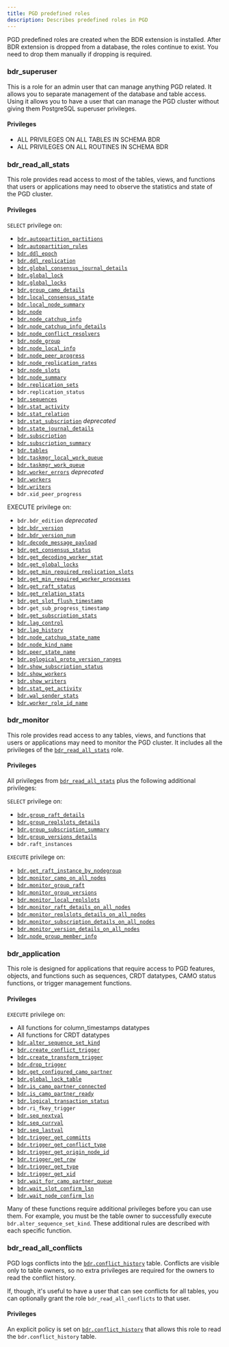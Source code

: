 ```yaml
---
title: PGD predefined roles
description: Describes predefined roles in PGD
---
```


PGD predefined roles are created when the BDR extension is installed. After BDR
extension is dropped from a database, the roles continue to exist. You need to
drop them manually if dropping is required. 

### bdr_superuser
 
This is a role for an admin user that can manage anything PGD related. It allows you to separate management of the database and table access. Using it allows you to have a user that can manage the PGD cluster without giving them PostgreSQL superuser privileges.

#### Privileges

-   ALL PRIVILEGES ON ALL TABLES IN SCHEMA BDR
-   ALL PRIVILEGES ON ALL ROUTINES IN SCHEMA BDR


### bdr_read_all_stats

This role provides read access to most of the tables, views, and functions that users or applications may need to observe the statistics and state of the PGD cluster. 

#### Privileges

`SELECT` privilege on:

-   [`bdr.autopartition_partitions`](/pgd/5.8/reference/catalogs-internal#bdrautopartition_partitions)
-   [`bdr.autopartition_rules`](/pgd/5.8/reference/catalogs-internal#bdrautopartition_rules)
-   [`bdr.ddl_epoch`](/pgd/5.8/reference/catalogs-internal#bdrddl_epoch)
-   [`bdr.ddl_replication`](/pgd/5.8/reference/pgd-settings#bdrddl_replication)
-   [`bdr.global_consensus_journal_details`](/pgd/5.8/reference/catalogs-visible#bdrglobal_consensus_journal_details)
-   [`bdr.global_lock`](/pgd/5.8/reference/catalogs-visible#bdrglobal_lock)
-   [`bdr.global_locks`](/pgd/5.8/reference/catalogs-visible#bdrglobal_locks)
-   [`bdr.group_camo_details`](/pgd/5.8/reference/catalogs-visible#bdrgroup_camo_details)
-   [`bdr.local_consensus_state`](/pgd/5.8/reference/catalogs-visible#bdrlocal_consensus_state)
-   [`bdr.local_node_summary`](/pgd/5.8/reference/catalogs-visible#bdrlocal_node_summary)
-   [`bdr.node`](/pgd/5.8/reference/catalogs-visible#bdrnode)
-   [`bdr.node_catchup_info`](/pgd/5.8/reference/catalogs-visible#bdrnode_catchup_info)
-   [`bdr.node_catchup_info_details`](/pgd/5.8/reference/catalogs-visible#bdrnode_catchup_info_details)
-   [`bdr.node_conflict_resolvers`](/pgd/5.8/reference/catalogs-visible#bdrnode_conflict_resolvers)
-   [`bdr.node_group`](/pgd/5.8/reference/catalogs-visible#bdrnode_group)
-   [`bdr.node_local_info`](/pgd/5.8/reference/catalogs-visible#bdrnode_local_info)
-   [`bdr.node_peer_progress`](/pgd/5.8/reference/catalogs-visible#bdrnode_peer_progress)
-   [`bdr.node_replication_rates`](/pgd/5.8/reference/catalogs-visible#bdrnode_replication_rates)
-   [`bdr.node_slots`](/pgd/5.8/reference/catalogs-visible#bdrnode_slots)
-   [`bdr.node_summary`](/pgd/5.8/reference/catalogs-visible#bdrnode_summary)
-   [`bdr.replication_sets`](/pgd/5.8/reference/catalogs-visible#bdrreplication_sets)
-   `bdr.replication_status`
-   [`bdr.sequences`](/pgd/5.8/reference/catalogs-visible#bdrsequences)
-   [`bdr.stat_activity`](/pgd/5.8/reference/catalogs-visible#bdrstat_activity)
-   [`bdr.stat_relation`](/pgd/5.8/reference/catalogs-visible#bdrstat_relation)
-   [`bdr.stat_subscription`](/pgd/5.8/reference/catalogs-visible#bdrstat_subscription) _deprecated_
-   [`bdr.state_journal_details`](/pgd/5.8/reference/catalogs-visible#)
-   [`bdr.subscription`](/pgd/5.8/reference/catalogs-visible#bdrsubscription)
-   [`bdr.subscription_summary`](/pgd/5.8/reference/catalogs-visible#bdrsubscription_summary)
-   [`bdr.tables`](/pgd/5.8/reference/catalogs-visible#bdrtables)
-   [`bdr.taskmgr_local_work_queue`](/pgd/5.8/reference/catalogs-visible#bdrtaskmgr_local_work_queue)
-   [`bdr.taskmgr_work_queue`](/pgd/5.8/reference/catalogs-visible#bdrtaskmgr_work_queue)
-   [`bdr.worker_errors`](/pgd/5.8/reference/catalogs-visible#) _deprecated_
-   [`bdr.workers`](/pgd/5.8/reference/catalogs-visible#bdrworkers)
-   [`bdr.writers`](/pgd/5.8/reference/catalogs-visible#bdrwriters)
-    `bdr.xid_peer_progress`

EXECUTE privilege on:

-    `bdr.bdr_edition` _deprecated_
-   [`bdr.bdr_version`](/pgd/5.8/reference/functions#bdrbdr_version)
-   [`bdr.bdr_version_num`](/pgd/5.8/reference/functions#bdrbdr_version_num)
-   [`bdr.decode_message_payload`](/pgd/5.8/reference/functions-internal#bdrdecode_message_payload)
-   [`bdr.get_consensus_status`](/pgd/5.8/reference/functions#bdrget_consensus_status)
-   [`bdr.get_decoding_worker_stat`](/pgd/5.8/reference/functions#bdrget_decoding_worker_stat)
-   [`bdr.get_global_locks`](/pgd/5.8/reference/functions-internal#bdrget_global_locks)
-    [`bdr.get_min_required_replication_slots`](/pgd/5.8/reference/functions-internal#bdrget_min_required_replication_slots)
-    [`bdr.get_min_required_worker_processes`](/pgd/5.8/reference/functions-internal#bdrget_min_required_worker_processes)
-   [`bdr.get_raft_status`](/pgd/5.8/reference/functions#bdrget_raft_status)
-   [`bdr.get_relation_stats`](/pgd/5.8/reference/functions#bdrget_relation_stats)
-   [`bdr.get_slot_flush_timestamp`](/pgd/5.8/reference/functions-internal#bdrget_slot_flush_timestamp)
-    `bdr.get_sub_progress_timestamp`
-   [`bdr.get_subscription_stats`](/pgd/5.8/reference/functions#bdrget_subscription_stats)
-   [`bdr.lag_control`](/pgd/5.8/reference/functions#bdrlag_control)
-    [`bdr.lag_history`](/pgd/5.8/reference/functions-internal#bdrlag_history)
-   [`bdr.node_catchup_state_name`](/pgd/5.8/reference/functions-internal#bdrnode_catchup_state_name)
-   [`bdr.node_kind_name`](/pgd/5.8/reference/functions-internal#bdrnode_kind_name)
-   [`bdr.peer_state_name`](/pgd/5.8/reference/functions-internal#bdrpeer_state_name)
-    [`bdr.pglogical_proto_version_ranges`](/pgd/5.8/reference/functions-internal#bdrpglogical_proto_version_ranges)
-   [`bdr.show_subscription_status`](/pgd/5.8/reference/functions-internal#bdrshow_subscription_status)
-   [`bdr.show_workers`](/pgd/5.8/reference/functions-internal#bdrshow_workers)
-   [`bdr.show_writers`](/pgd/5.8/reference/functions-internal#bdrshow_writers)
-    [`bdr.stat_get_activity`](/pgd/5.8/reference/functions-internal#bdrstat_get_activity)
-   [`bdr.wal_sender_stats`](/pgd/5.8/reference/functions#bdrwal_sender_stats)
-    [`bdr.worker_role_id_name`](/pgd/5.8/reference/functions-internal#bdrworker_role_id_name)

### bdr_monitor

This role provides read access to any tables, views, and functions that users or applications may need to monitor the PGD cluster. It includes all the privileges of the [`bdr_read_all_stats`](#bdr_read_all_stats) role.

#### Privileges

All privileges from [`bdr_read_all_stats`](#bdr_read_all_stats) plus the following additional privileges:

`SELECT` privilege on:

-   [`bdr.group_raft_details`](/pgd/5.8/reference/catalogs-visible#bdrgroup_raft_details)
-   [`bdr.group_replslots_details`](/pgd/5.8/reference/catalogs-visible#bdrgroup_replslots_details)
-   [`bdr.group_subscription_summary`](/pgd/5.8/reference/catalogs-visible#bdrgroup_subscription_summary)
-   [`bdr.group_versions_details`](/pgd/5.8/reference/catalogs-visible#bdrgroup_versions_details)
-    `bdr.raft_instances`

`EXECUTE` privilege on:

-    [`bdr.get_raft_instance_by_nodegroup`](/pgd/5.8/reference/functions-internal#bdrget_raft_instance_by_nodegroup)
-    [`bdr.monitor_camo_on_all_nodes`](/pgd/5.8/reference/functions-internal#bdrmonitor_camo_on_all_nodes)
-   [`bdr.monitor_group_raft`](/pgd/5.8/reference/functions#bdrmonitor_group_raft)
-   [`bdr.monitor_group_versions`](/pgd/5.8/reference/functions#bdrmonitor_group_versions)
-   [`bdr.monitor_local_replslots`](/pgd/5.8/reference/functions#bdrmonitor_local_replslots)
-    [`bdr.monitor_raft_details_on_all_nodes`](/pgd/5.8/reference/functions-internal#bdrmonitor_raft_details_on_all_nodes)
-    [`bdr.monitor_replslots_details_on_all_nodes`](/pgd/5.8/reference/functions-internal#bdrmonitor_replslots_details_on_all_nodes)
-    [`bdr.monitor_subscription_details_on_all_nodes`](/pgd/5.8/reference/functions-internal#bdrmonitor_subscription_details_on_all_nodes)
-    [`bdr.monitor_version_details_on_all_nodes`](/pgd/5.8/reference/functions-internal#bdrmonitor_version_details_on_all_nodes)
-    [`bdr.node_group_member_info`](/pgd/5.8/reference/functions-internal#bdrnode_group_member_info)

### bdr_application

This role is designed for applications that require access to PGD features, objects, and functions such as sequences, CRDT datatypes, CAMO status functions, or trigger management functions.

#### Privileges

`EXECUTE` privilege on:

-   All functions for column_timestamps datatypes
-   All functions for CRDT datatypes
-   [`bdr.alter_sequence_set_kind`](/pgd/5.8/reference/sequences#bdralter_sequence_set_kind)
-   [`bdr.create_conflict_trigger`](/pgd/5.8/reference/streamtriggers/interfaces#bdrcreate_conflict_trigger)
-   [`bdr.create_transform_trigger`](/pgd/5.8/reference/streamtriggers/interfaces#bdrcreate_transform_trigger)
-   [`bdr.drop_trigger`](/pgd/5.8/reference/streamtriggers/interfaces#bdrdrop_trigger)
-   [`bdr.get_configured_camo_partner`](/pgd/5.8/reference/functions#bdrget_configured_camo_partner)
-   [`bdr.global_lock_table`](/pgd/5.8/reference/functions#bdrglobal_lock_table)
-   [`bdr.is_camo_partner_connected`](/pgd/5.8/reference/functions#bdris_camo_partner_connected)
-   [`bdr.is_camo_partner_ready`](/pgd/5.8/reference/functions#bdris_camo_partner_ready)
-   [`bdr.logical_transaction_status`](/pgd/5.8/reference/functions#bdrlogical_transaction_status)
-   `bdr.ri_fkey_trigger`
-   [`bdr.seq_nextval`](/pgd/5.8/reference/functions-internal#bdrseq_nextval)
-   [`bdr.seq_currval`](/pgd/5.8/reference/functions-internal#bdrseq_currval)
-   [`bdr.seq_lastval`](/pgd/5.8/reference/functions-internal#bdrseq_lastval)
-   [`bdr.trigger_get_committs`](/pgd/5.8/reference/streamtriggers/rowfunctions#bdrtrigger_get_committs)
-   [`bdr.trigger_get_conflict_type`](/pgd/5.8/reference/streamtriggers/rowfunctions#bdrtrigger_get_conflict_type)
-   [`bdr.trigger_get_origin_node_id`](/pgd/5.8/reference/streamtriggers/rowfunctions#bdrtrigger_get_origin_node_id)
-   [`bdr.trigger_get_row`](/pgd/5.8/reference/streamtriggers/rowfunctions#bdrtrigger_get_row)
-   [`bdr.trigger_get_type`](/pgd/5.8/reference/streamtriggers/rowfunctions#bdrtrigger_get_type)
-   [`bdr.trigger_get_xid`](/pgd/5.8/reference/streamtriggers/rowfunctions#bdrtrigger_get_xid)
-   [`bdr.wait_for_camo_partner_queue`](/pgd/5.8/reference/functions#bdrwait_for_camo_partner_queue)
-   [`bdr.wait_slot_confirm_lsn`](/pgd/5.8/reference/functions#bdrwait_slot_confirm_lsn)
-   [`bdr.wait_node_confirm_lsn`](/pgd/5.8/reference/functions#bdrwait_node_confirm_lsn)

Many of these functions require additional privileges before you can use them.
For example, you must be the table owner to successfully execute
`bdr.alter_sequence_set_kind`. These additional rules are described with each
specific function.

### bdr_read_all_conflicts

PGD logs conflicts into the
[`bdr.conflict_history`](/pgd/5.8/reference/catalogs-visible#bdrconflict_history)
table. Conflicts are visible only to table owners, so no extra privileges are
required for the owners to read the conflict history. 

If, though, it's useful to have a user that can see conflicts for all tables,
you can optionally grant the role `bdr_read_all_conflicts` to that user.

#### Privileges

An explicit policy is set on [`bdr.conflict_history`](/pgd/5.8/reference/catalogs-visible#bdrconflict_history) that allows this role to read the `bdr.conflict_history` table.
